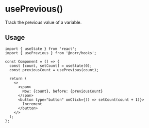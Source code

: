 # usePrevious()

Track the previous value of a variable.

## Usage

```tsx copy
import { useState } from 'react';
import { usePrevious } from '@norr/hooks';

const Component = () => {
  const [count, setCount] = useState(0);
  const previousCount = usePrevious(count);

  return (
    <>
      <span>
        Now: {count}, before: {previousCount}
      </span>
      <button type="button" onClick={() => setCount(count + 1)}>
        Increment
      </button>
    </>
  );
};
```
